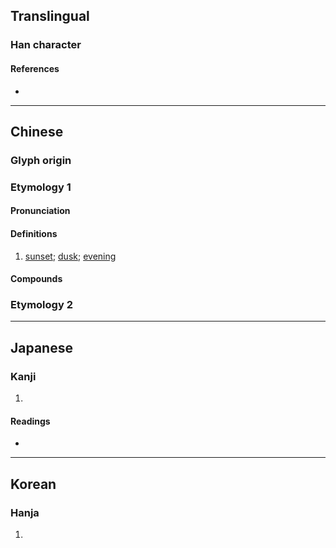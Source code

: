 {{character info/new}}
==Translingual==

===Han character===
{{Han char|rn=72|rad=日|as=03|sn=7|four=61040|canj=AMJ,XAMJ|ids=⿰日干}}

====References====
* {{Han ref|kx=0490.050|dkj=13751|dj=0851.060|hdz=21486.070|uh=65F0|ud=26096|bh=CAF8|bd=51960}}

----

==Chinese==
{{zh-forms}}

===Glyph origin===
{{Han etym}}

===Etymology 1===

====Pronunciation====
{{zh-pron
|m=gàn
|c=gon3
|mc=y
|oc=y
|ma=
|cat=n
}}

====Definitions====
{{zh-hanzi}}

# [[sunset]]; [[dusk]]; [[evening]]

====Compounds====
{{zh-der|宵衣旰食|宵旰圖治|宵旰焦勞|宵旰憂勞|宵旰|旰食宵衣|旰食|皓旰|日旰|旰食之勞|日旰忘食}}

===Etymology 2===
{{zh-see|旱|v}}

----

==Japanese==

===Kanji===
{{ja-kanji|grade=|rs=日03}}

# {{rfdef|ja|sort=日03}}

====Readings====
* {{ja-readings|on=[[かん]] (kan)|kun=[[くれる]] (kureru)}}

----

==Korean==

===Hanja===
{{ko-hanja|hangeul=간|eumhun=|rv=gan|mr=kan|y=kan}}

# {{rfdef|ko|sort=日03}}
